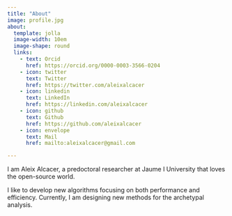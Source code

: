```yaml
---
title: "About"
image: profile.jpg
about:
  template: jolla
  image-width: 10em
  image-shape: round
  links:
    - text: Orcid
      href: https://orcid.org/0000-0003-3566-0204
    - icon: twitter
      text: Twitter
      href: https://twitter.com/aleixalcacer
    - icon: linkedin
      text: LinkedIn
      href: https://linkedin.com/aleixalcacer
    - icon: github
      text: Github
      href: https://github.com/aleixalcacer
    - icon: envelope
      text: Mail
      href: mailto:aleixalcacer@gmail.com

---
```


I am Aleix Alcacer, a predoctoral researcher at Jaume I University that loves the open-source world.

I like to develop new algorithms focusing on both performance and efficiency.
Currently, I am designing new methods for the archetypal analysis.
